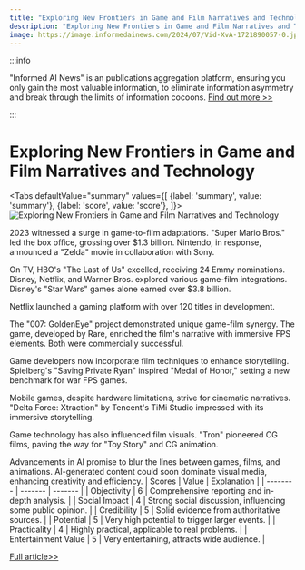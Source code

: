 ```yaml
---
title: "Exploring New Frontiers in Game and Film Narratives and Technology"
description: "Exploring New Frontiers in Game and Film Narratives and Technology"
image: https://image.informedainews.com/2024/07/Vid-XvA-1721890057-0.jpg
---
```



:::info

"Informed AI News" is an publications aggregation platform, ensuring you only gain the most valuable information, to eliminate information asymmetry and break through the limits of information cocoons.  [Find out more >>](/)

:::

# Exploring New Frontiers in Game and Film Narratives and Technology


<Tabs
	defaultValue="summary"
	values={[
	{label: 'summary', value: 'summary'},
	{label: 'score', value: 'score'},
]}>
<TabItem value="summary">
<img
  src="https://image.informedainews.com/2024/07/Vid-XvA-1721890057-0.jpg"
  alt="Exploring New Frontiers in Game and Film Narratives and Technology"
/>



2023 witnessed a surge in game-to-film adaptations. "Super Mario Bros." led the box office, grossing over $1.3 billion. Nintendo, in response, announced a "Zelda" movie in collaboration with Sony.

On TV, HBO's "The Last of Us" excelled, receiving 24 Emmy nominations. Disney, Netflix, and Warner Bros. explored various game-film integrations. Disney's "Star Wars" games alone earned over $3.8 billion.

Netflix launched a gaming platform with over 120 titles in development.

The "007: GoldenEye" project demonstrated unique game-film synergy. The game, developed by Rare, enriched the film's narrative with immersive FPS elements. Both were commercially successful.

Game developers now incorporate film techniques to enhance storytelling. Spielberg's "Saving Private Ryan" inspired "Medal of Honor," setting a new benchmark for war FPS games.

Mobile games, despite hardware limitations, strive for cinematic narratives. "Delta Force: Xtraction" by Tencent's TiMi Studio impressed with its immersive storytelling.

Game technology has also influenced film visuals. "Tron" pioneered CG films, paving the way for "Toy Story" and CG animation.

Advancements in AI promise to blur the lines between games, films, and animations. AI-generated content could soon dominate visual media, enhancing creativity and efficiency.
</TabItem>
<TabItem value="score">
	| Scores     | Value   | Explanation |
	| -------- | ------- | ------- |
	| Objectivity  | 6    | Comprehensive reporting and in-depth analysis.    |
	| Social Impact | 4     | Strong social discussion, influencing some public opinion.    |
	| Credibility    | 5    | Solid evidence from authoritative sources.    |
	| Potential    | 5    | Very high potential to trigger larger events.    |
	| Practicality    | 4    | Highly practical, applicable to real problems.    |
	| Entertainment Value    | 5    | Very entertaining, attracts wide audience.    |
</TabItem>
</Tabs>

[Full article>>](https://www.tisi.org/28346)
